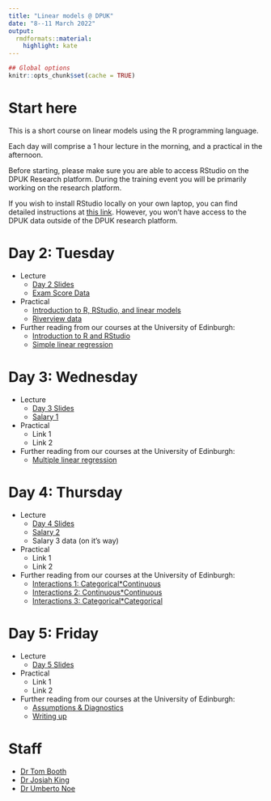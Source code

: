 ```yaml
---
title: "Linear models @ DPUK"
date: "8--11 March 2022"
output:
  rmdformats::material:
    highlight: kate
---
```


```r
## Global options
knitr::opts_chunk$set(cache = TRUE)
```


# Start here

This is a short course on linear models using the R programming language.

Each day will comprise a 1 hour lecture in the morning, and a practical in the afternoon.

Before starting, please make sure you are able to access RStudio on the DPUK Research platform. During the training event you will be primarily working on the research platform.

If you wish to install RStudio locally on your own laptop, you can find detailed instructions at [this link](install-update-r.html). However, you won't have access to the DPUK data outside of the DPUK research platform.

# Day 2: Tuesday

- Lecture
    + [Day 2 Slides](DPUK_IntroLM_v2.html#1)
    + [Exam Score Data](dapr2_lec07.csv)

- Practical
    + [Introduction to R, RStudio, and linear models](day1_practical.R)
    + [Riverview data](riverview.csv)

- Further reading from our courses at the University of Edinburgh:
    + [Introduction to R and RStudio](https://uoepsy.github.io/dapr1/labs/intro_r_rstudio_year1.html)
    + [Simple linear regression](https://uoepsy.github.io/dapr2/labs/1_02_slr.html)

# Day 3: Wednesday

- Lecture
    + [Day 3 Slides](DPUK_IntroLM_v2.html#61)
    + [Salary 1](salary_lec.csv)

- Practical
    + Link 1
    + Link 2
    
- Further reading from our courses at the University of Edinburgh:
    + [Multiple linear regression](https://uoepsy.github.io/dapr2/labs/1_04_mlr.html)

# Day 4: Thursday

- Lecture
    + [Day 4 Slides](DPUK_IntroLM_v2.html#124)
    + [Salary 2](salary2.csv)
    + Salary 3 data (on it's way)

- Practical
    + Link 1
    + Link 2

- Further reading from our courses at the University of Edinburgh:
    + [Interactions 1: Categorical*Continuous](https://uoepsy.github.io/dapr2/labs/1_05_int_nc.html)
    + [Interactions 2: Continuous*Continuous](https://uoepsy.github.io/dapr2/labs/1_05_int_nc.html)
    + [Interactions 3: Categorical*Categorical](https://uoepsy.github.io/dapr2/labs/1_05_int_nc.html)

# Day 5: Friday

- Lecture
    + [Day 5 Slides](DPUK_IntroLM_v2.html#165)

- Practical
    + Link 1
    + Link 2

- Further reading from our courses at the University of Edinburgh:
    + [Assumptions & Diagnostics](https://uoepsy.github.io/dapr2/labs/1_09_assumptions.html)
    + [Writing up](https://uoepsy.github.io/dapr2/labs/1_11_write_up.html)

# Staff

- [Dr Tom Booth](https://www.ed.ac.uk/profile/tom-booth)
- [Dr Josiah King](https://www.ed.ac.uk/profile/josiah-pj-king)
- [Dr Umberto Noe](https://www.ed.ac.uk/profile/umberto-noe)

